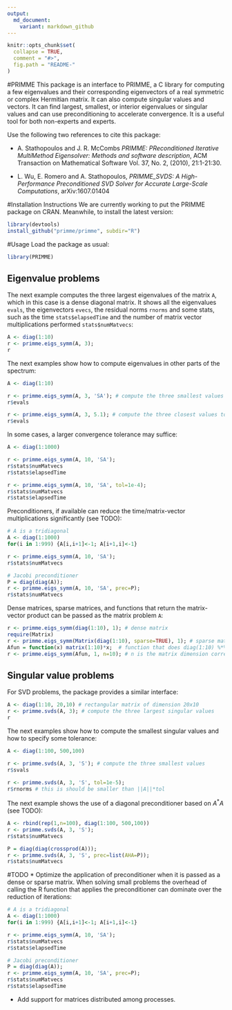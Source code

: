```yaml
---
output:
  md_document:
    variant: markdown_github
---
```


<!-- README.md is generated from README.Rmd. Please edit that file -->

```r
knitr::opts_chunk$set(
  collapse = TRUE,
  comment = "#>",
  fig.path = "README-"
)
```

#PRIMME
This package is an interface to PRIMME, a C library for computing a 
few eigenvalues and their corresponding eigenvectors of a real symmetric or 
complex Hermitian matrix. It can also compute singular values and vectors. 
It can find largest, smallest, or interior eigenvalues or singular values 
and can use preconditioning to accelerate convergence. It is a useful tool 
for both non-experts and experts.

Use the following two references to cite this package:

* A. Stathopoulos and J. R. McCombs *PRIMME: PReconditioned Iterative
  MultiMethod Eigensolver: Methods and software description*, ACM
  Transaction on Mathematical Software Vol. 37, No. 2, (2010),
  21:1-21:30.

* L. Wu, E. Romero and A. Stathopoulos, *PRIMME_SVDS: A High-Performance
  Preconditioned SVD Solver for Accurate Large-Scale Computations*,
  arXiv:1607.01404

#Installation Instructions
We are currently working to put the PRIMME package on CRAN. 
Meanwhile, to install the latest version:
```r
library(devtools)
install_github("primme/primme", subdir="R")
```

#Usage
Load the package as usual:
```r
library(PRIMME)
```
## Eigenvalue problems
The next example computes the three largest eigenvalues of the matrix `A`,
which in this case is a dense diagonal matrix. It shows all the eigenvalues
`evals`, the eigenvectors `evecs`, the residual norms `rnorms` and some stats,
such as the time `stats$elapsedTime` and the number of matrix vector
multiplications performed `stats$numMatvecs`:
```r
A <- diag(1:10) 
r <- primme.eigs_symm(A, 3);
r
```

The next examples show how to compute eigenvalues in other parts of the spectrum:
```r
A <- diag(1:10)

r <- primme.eigs_symm(A, 3, 'SA'); # compute the three smallest values
r$evals

r <- primme.eigs_symm(A, 3, 5.1); # compute the three closest values to 5.1
r$evals
```

In some cases, a larger convergence tolerance may suffice: 
```r
A <- diag(1:1000)

r <- primme.eigs_symm(A, 10, 'SA');
r$stats$numMatvecs
r$stats$elapsedTime

r <- primme.eigs_symm(A, 10, 'SA', tol=1e-4); 
r$stats$numMatvecs
r$stats$elapsedTime
```

Preconditioners, if available can reduce the time/matrix-vector multiplications significantly (see TODO):
```r
# A is a tridiagonal
A <- diag(1:1000)
for(i in 1:999) {A[i,i+1]<-1; A[i+1,i]<-1}

r <- primme.eigs_symm(A, 10, 'SA');
r$stats$numMatvecs

# Jacobi preconditioner
P = diag(diag(A));
r <- primme.eigs_symm(A, 10, 'SA', prec=P);
r$stats$numMatvecs
```

Dense matrices, sparse matrices, and functions that return the matrix-vector
product can be passed as the matrix problem `A`:
```r
r <- primme.eigs_symm(diag(1:10), 1); # dense matrix
require(Matrix)
r <- primme.eigs_symm(Matrix(diag(1:10), sparse=TRUE), 1); # sparse matrix
Afun = function(x) matrix(1:10)*x;  # function that does diag(1:10) %*% x
r <- primme.eigs_symm(Afun, 1, n=10); # n is the matrix dimension corresponding to Afun
```

## Singular value problems
For SVD problems, the package provides a similar interface:
```r
A <- diag(1:10, 20,10) # rectangular matrix of dimension 20x10
r <- primme.svds(A, 3); # compute the three largest singular values
r
```

The next examples show how to compute the smallest singular values
and how to specify some tolerance:
```r
A <- diag(1:100, 500,100)

r <- primme.svds(A, 3, 'S'); # compute the three smallest values
r$svals

r <- primme.svds(A, 3, 'S', tol=1e-5);
r$rnorms # this is should be smaller than ||A||*tol

```

The next example shows the use of a diagonal preconditioner based on $A^*A$
(see TODO):
```r
A <- rbind(rep(1,n=100), diag(1:100, 500,100))
r <- primme.svds(A, 3, 'S');
r$stats$numMatvecs

P = diag(diag(crossprod(A)));
r <- primme.svds(A, 3, 'S', prec=list(AHA=P));
r$stats$numMatvecs
```

#TODO
* Optimize the application of preconditioner when it is passed as a dense or
  sparse matrix. When solving small problems the overhead of calling the R
  function that applies the preconditioner can dominate over the reduction of
  iterations:
```r
# A is a tridiagonal
A <- diag(1:1000)
for(i in 1:999) {A[i,i+1]<-1; A[i+1,i]<-1}

r <- primme.eigs_symm(A, 10, 'SA');
r$stats$numMatvecs
r$stats$elapsedTime

# Jacobi preconditioner
P = diag(diag(A));
r <- primme.eigs_symm(A, 10, 'SA', prec=P);
r$stats$numMatvecs
r$stats$elapsedTime
```

* Add support for matrices distributed among processes.

